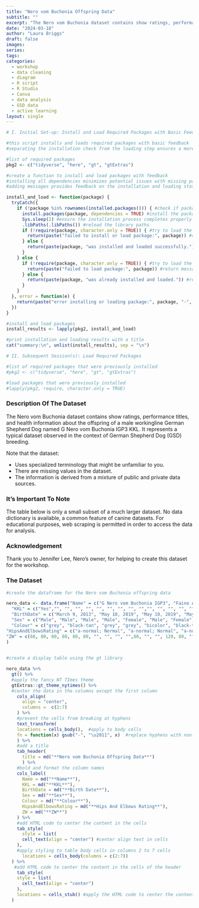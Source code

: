 ```yaml
---
title: "Nero vom Buchonia Offspring Data"
subtitle: ""
excerpt: "The Nero vom Buchonia dataset contains show ratings, performance titles, and health information about the offspring of a male workingline German Shepherd Dog named G Nero vom Buchonia IGP3 KKL."
date: "2024-03-18"
author: "Laura Briggs"
draft: false
images:
series:
tags:
categories:
  - workshop
  - data cleaning
  - diagram
  - R script
  - R Studio
  - Canva
  - data analysis
  - GSD data
  - active learning
layout: single
---
```


```r

# I. Initial Set-up: Install and Load Required Packages with Basic Feedback

#this script installs and loads required packages with basic feedback
#separating the installation check from the loading step ensures a more robust process

#list of required packages
pkg2 <- c("tidyverse", "here", "gt", "gtExtras")

#create a function to install and load packages with feedback
#installing all dependencies minimizes potential issues with missing packages
#adding messages provides feedback on the installation and loading status of each package

install_and_load <- function(package) {
  tryCatch({
    if (!package %in% rownames(installed.packages())) { #check if package is installed
      install.packages(package, dependencies = TRUE) #install the package with all dependencies
      Sys.sleep(2) #ensure the installation process completes properly
      .libPaths(.libPaths()) #reload the library paths
      if (!require(package, character.only = TRUE)) { #try to load the package again
        return(paste("failed to install or load package:", package)) #return message if loading fails
      } else {
        return(paste(package, "was installed and loaded successfully.")) #return message if successful
      }
    } else {
      if (!require(package, character.only = TRUE)) { #try to load the package
        return(paste("failed to load package:", package)) #return message if loading fails
      } else {
        return(paste(package, "was already installed and loaded.")) #return message if already installed and loaded
      }
    }
  }, error = function(e) {
    return(paste("error installing or loading package:", package, "-", e$message)) #extract and return the error message
  })
}

#install and load packages
install_results <- lapply(pkg2, install_and_load)

#print installation and loading results with a title
cat("summary:\n", unlist(install_results), sep = "\n")

# II. Subsequent Session(s): Load Required Packages

#list of required packages that were previously installed
#pkg2 <- c("tidyverse", "here", "gt", "gtExtras")

#load packages that were previously installed
#lapply(pkg2, require, character.only = TRUE)

```

### Description Of The Dataset

The Nero vom Buchonia dataset contains show ratings, performance titles, and health information about the offspring of a male workingline German Shepherd Dog named G Nero vom Buchonia IGP3 KKL.
It represents a typical dataset observed in the context of German Shepherd Dog (GSD) breeding.

Note that the dataset:

* Uses specialized terminology that might be unfamiliar to you.
* There are missing values in the dataset. 
* The information is derived from a mixture of public and private data    sources.

### It's Important To Note

The table below is only a small subset of a much larger dataset. 
No data dictionary is available, a common feature of canine datasets.
For educational purposes, web scraping is permitted in order to access the data for analysis.

### Acknowledgement

Thank you to Jennifer Lee, Nero's owner, for helping to create this dataset for the workshop.

### The Dataset

```r

#create the dataframe for the Nero vom Buchonia offspring data

nero_data <- data.frame("Name" = c("G Nero vom Buchonia IGP3", "Faine Auf der Marquis IGP1", "Falco Auf der Marquis IGP1", "Forest Ranger Auf der Marquis IGP1", "Fallon Auf der Marquis IGP1", "Yogi vom Owenberg", "SG Brynn vom Adlerland IGP2", "Banshee vom Aderland ACT2", "Baha vom Aderland CGC", "Baalos vom Aderland", "Tesla vom Wildhaus IGP1", "Trauma vom Wildhaus IGP1", "Torque vom Wildhaus", "Chimera von Bairdhaus", "SG Halo z Tammik BH", "Blackthorn's Game Changer", "G Kikki von Bairdhaus IGP3"),
  "KKL" = c("Yes","", "", "", "", "", "", "", "", "","", "", "", "", "", "", "Yes"),
  "BirthDate" = c("March 9, 2013", "May 10, 2019", "May 10, 2019", "May 10, 2019", "May 10, 2019", "May 10, 2019", "August 28, 2018", "August 28, 2018", "August 28, 2018", "August 28, 2018", "January 13, 2018", "January 13, 2018", "January 13, 2018", "January 13, 2018", "September 15, 2020", "November 20, 2020", "December 20, 2020"),
  "Sex" = c("Male", "Male", "Male", "Male", "Female", "Male", "Female", "Female", "Female", "Male", "Female", "Female", "Male", "Female", "Male", "Male", "Female"),
  "Colour" = c("grey", "black-tan", "grey", "grey", "bicolor", "black-tan", "sable", "bicolor", "black-tan", "black-tan", "black-tan", "sable", "bicolor", "grey", "black-tan", "sable", "grau"),
"HipsAndElbowsRating" = c("a-normal; Normal", "a-normal; Normal", "a-normal; Normal", "a-normal; Normal", "a-normal; Normal", "a-normal; Fast Normal", "Excellent; Normal", "Good; Normal", "Good; Normal", "Good; Normal", "a-normal; Normal", "Excellent; Normal", "NA; Normal", "Mittlere; Normal", "a-normal; Normal", "Good; Normal", "a-fast normal; Fast Normal"),
"ZW" = c(88, 80, 80, 80, 80, 80, "", "", "", "",80, "", "", 120, 80, "", 99)
)
                        
```

```r

#create a display table using the gt library

nero_data %>%
  gt() %>%
  #apply the fancy NT TImes theme
  gtExtras::gt_theme_nytimes() %>%
  #center the data in the columns except the first column
    cols_align(
      align = "center",
      columns =  c(2:7)
    ) %>%
    #prevent the cells from breaking at hyphens
    text_transform(
    locations = cells_body(),  #apply to body cells
    fn = function(x) gsub("-", "\u2011", x)  #replace hyphens with non-breaking hyphens
    ) %>%
    #add a title
    tab_header(
      title = md("**Nero vom Buchonia Offspring Data**")
      ) %>%
    #bold and format the column names
    cols_label(
      Name = md("**Name**"),
      KKL = md("**KKL**"),
      BirthDate = md("**Birth Date**"),
      Sex = md("**Sex**"),
      Colour = md("**Colour**"),
      HipsAndElbowsRating = md("**Hips And Elbows Rating**"),
      ZW = md("**ZW**")
    ) %>%
    #add HTML code to center the content in the cells
    tab_style(
      style = list(
      cell_text(align = "center") #center align text in cells
    ),
    #apply styling to table body cells in columns 2 to 7 cells
      locations = cells_body(columns = c(2:7))
  ) %>%
   #add HTML code to center the content in the cells of the header
    tab_style(
    style = list(
      cell_text(align = "center")
    ),
    locations = cells_stub() #apply the HTML code to center the content in the cells of the header
  ) 

```
